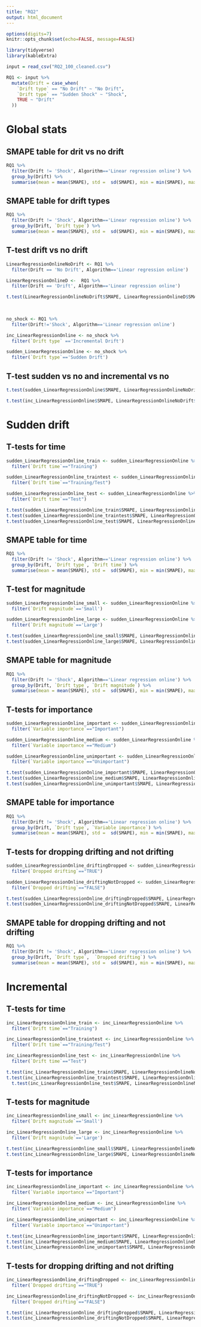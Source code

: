 ```yaml
---
title: "RQ2"
output: html_document
---
```


```r
options(digits=7)
knitr::opts_chunk$set(echo=FALSE, message=FALSE)

```


```r
library(tidyverse)
library(kableExtra)

input = read_csv("RQ2_100_cleaned.csv")

```

```r
RQ1 <- input %>% 
  mutate(Drift = case_when(
    `Drift type` == "No Drift" ~ "No Drift",
    `Drift type` == "Sudden Shock" ~ "Shock",
    TRUE ~ "Drift"
  ))

```

# Global stats

## SMAPE table for drit vs no drift

```r
RQ1 %>% 
  filter(Drift != 'Shock', Algorithm=='Linear regression online') %>% 
  group_by(Drift) %>% 
  summarise(mean = mean(SMAPE), std =  sd(SMAPE), min = min(SMAPE), max = max(SMAPE), n = n()) %>%    kable() %>%    kable_styling()
```

## SMAPE table for drift types
```r
RQ1 %>% 
  filter(Drift != 'Shock', Algorithm=='Linear regression online') %>% 
  group_by(Drift, `Drift type`) %>% 
  summarise(mean = mean(SMAPE), std =  sd(SMAPE), min = min(SMAPE), max = max(SMAPE), n = n()) %>%    kable() %>%    kable_styling()
```



## T-test drift vs no drift
```r
LinearRegressionOnlineNoDrift <- RQ1 %>% 
  filter(Drift == 'No Drift', Algorithm=='Linear regression online')

LinearRegressionOnlineD <-  RQ1 %>% 
  filter(Drift == 'Drift', Algorithm=='Linear regression online')

t.test(LinearRegressionOnlineNoDrift$SMAPE, LinearRegressionOnlineD$SMAPE, var.equal = F, alternative = 'less')
  
  
```


  
```r
no_shock <- RQ1 %>% 
  filter(Drift!='Shock', Algorithm=='Linear regression online')


```

```r
inc_LinearRegressionOnline <- no_shock %>% 
  filter(`Drift type` =='Incremental Drift')

sudden_LinearRegressionOnline <- no_shock %>% 
  filter(`Drift type`=='Sudden Drift')
```

## T-test sudden vs no and incremental vs no
```r
t.test(sudden_LinearRegressionOnline$SMAPE, LinearRegressionOnlineNoDrift$SMAPE, var.equal = F, alternative='greater')

t.test(inc_LinearRegressionOnline$SMAPE, LinearRegressionOnlineNoDrift$SMAPE, var.equal = F, alternative='greater')
```
# Sudden drift

## T-tests for time
 
```r
sudden_LinearRegressionOnline_train <- sudden_LinearRegressionOnline %>% 
  filter(`Drift time`=="Training")

sudden_LinearRegressionOnline_traintest <- sudden_LinearRegressionOnline %>% 
  filter(`Drift time`=="Training/Test")

sudden_LinearRegressionOnline_test <- sudden_LinearRegressionOnline %>% 
  filter(`Drift time`=="Test")

t.test(sudden_LinearRegressionOnline_train$SMAPE, LinearRegressionOnlineNoDrift$SMAPE, var.equal = F, alternative='greater')
t.test(sudden_LinearRegressionOnline_traintest$SMAPE, LinearRegressionOnlineNoDrift$SMAPE, var.equal = F, alternative='greater')
t.test(sudden_LinearRegressionOnline_test$SMAPE, LinearRegressionOnlineNoDrift$SMAPE, var.equal = F, alternative='greater')

```

## SMAPE table for time
```r
RQ1 %>% 
  filter(Drift != 'Shock', Algorithm=='Linear regression online') %>% 
  group_by(Drift, `Drift type`, `Drift time`) %>% 
  summarise(mean = mean(SMAPE), std =  sd(SMAPE), min = min(SMAPE), max = max(SMAPE), n = n()) %>%    kable() %>%    kable_styling() 
```

## T-test for magnitude
```r
sudden_LinearRegressionOnline_small <- sudden_LinearRegressionOnline %>% 
  filter(`Drift magnitude`=='Small')

sudden_LinearRegressionOnline_large <- sudden_LinearRegressionOnline %>% 
  filter(`Drift magnitude`=='Large')

t.test(sudden_LinearRegressionOnline_small$SMAPE, LinearRegressionOnlineNoDrift$SMAPE, var.equal = F, alternative='greater')
t.test(sudden_LinearRegressionOnline_large$SMAPE, LinearRegressionOnlineNoDrift$SMAPE, var.equal = F, alternative='greater')
```

## SMAPE table for magnitude

```r
RQ1 %>% 
  filter(Drift != 'Shock', Algorithm=='Linear regression online') %>% 
  group_by(Drift, `Drift type`, `Drift magnitude`) %>% 
  summarise(mean = mean(SMAPE), std =  sd(SMAPE), min = min(SMAPE), max = max(SMAPE), n = n()) %>%    kable() %>%    kable_styling()

```


## T-tests for importance

```r
sudden_LinearRegressionOnline_important <- sudden_LinearRegressionOnline %>% 
  filter(`Variable importance`=="Important")

sudden_LinearRegressionOnline_medium <- sudden_LinearRegressionOnline %>% 
  filter(`Variable importance`=="Medium")

sudden_LinearRegressionOnline_unimportant <- sudden_LinearRegressionOnline %>% 
  filter(`Variable importance`=="Unimportant")

t.test(sudden_LinearRegressionOnline_important$SMAPE, LinearRegressionOnlineNoDrift$SMAPE, var.equal = F, alternative='greater')
t.test(sudden_LinearRegressionOnline_medium$SMAPE, LinearRegressionOnlineNoDrift$SMAPE, var.equal = F, alternative='greater')
t.test(sudden_LinearRegressionOnline_unimportant$SMAPE, LinearRegressionOnlineNoDrift$SMAPE, var.equal = F, alternative='greater')

```

## SMAPE table for importance

```r
RQ1 %>% 
  filter(Drift != 'Shock', Algorithm=='Linear regression online') %>% 
  group_by(Drift, `Drift type`, `Variable importance`) %>% 
  summarise(mean = mean(SMAPE), std =  sd(SMAPE), min = min(SMAPE), max = max(SMAPE), n = n()) %>%    kable() %>%    kable_styling()
```
 
## T-tests for dropping drifting and not drifting
 
```r
sudden_LinearRegressionOnline_driftingDropped <- sudden_LinearRegressionOnline %>% 
  filter(`Dropped drifting`=="TRUE")

sudden_LinearRegressionOnline_driftingNotDropped <- sudden_LinearRegressionOnline %>% 
  filter(`Dropped drifting`=="FALSE")

t.test(sudden_LinearRegressionOnline_driftingDropped$SMAPE, LinearRegressionOnlineNoDrift$SMAPE, var.equal = F, alternative='greater')
t.test(sudden_LinearRegressionOnline_driftingNotDropped$SMAPE, LinearRegressionOnlineNoDrift$SMAPE, var.equal = F, alternative='greater')


```

## SMAPE table for dropping drifting and not drifting

```r
RQ1 %>% 
  filter(Drift != 'Shock', Algorithm=='Linear regression online') %>% 
  group_by(Drift, `Drift type`,  `Dropped drifting`) %>% 
  summarise(mean = mean(SMAPE), std =  sd(SMAPE), min = min(SMAPE), max = max(SMAPE), n = n()) %>%    kable() %>%    kable_styling()

```
 
# Incremental

## T-tests for time
 
```r
inc_LinearRegressionOnline_train <- inc_LinearRegressionOnline %>% 
  filter(`Drift time`=="Training")

inc_LinearRegressionOnline_traintest <- inc_LinearRegressionOnline %>% 
  filter(`Drift time`=="Training/Test")

inc_LinearRegressionOnline_test <- inc_LinearRegressionOnline %>% 
  filter(`Drift time`=="Test")

t.test(inc_LinearRegressionOnline_train$SMAPE, LinearRegressionOnlineNoDrift$SMAPE, var.equal = F, alternative='greater')
t.test(inc_LinearRegressionOnline_traintest$SMAPE, LinearRegressionOnlineNoDrift$SMAPE, var.equal = F, alternative='greater')
  t.test(inc_LinearRegressionOnline_test$SMAPE, LinearRegressionOnlineNoDrift$SMAPE, var.equal = F, alternative='greater')

```

## T-tests for magnitude

```r
inc_LinearRegressionOnline_small <- inc_LinearRegressionOnline %>% 
  filter(`Drift magnitude`=='Small')

inc_LinearRegressionOnline_large <- inc_LinearRegressionOnline %>% 
  filter(`Drift magnitude`=='Large')

t.test(inc_LinearRegressionOnline_small$SMAPE, LinearRegressionOnlineNoDrift$SMAPE, var.equal = F, alternative='greater')
t.test(inc_LinearRegressionOnline_large$SMAPE, LinearRegressionOnlineNoDrift$SMAPE, var.equal = F, alternative='greater')
```

## T-tests for importance

```r
inc_LinearRegressionOnline_important <- inc_LinearRegressionOnline %>% 
  filter(`Variable importance`=="Important")

inc_LinearRegressionOnline_medium <- inc_LinearRegressionOnline %>% 
  filter(`Variable importance`=="Medium")

inc_LinearRegressionOnline_unimportant <- inc_LinearRegressionOnline %>% 
  filter(`Variable importance`=="Unimportant")

t.test(inc_LinearRegressionOnline_important$SMAPE, LinearRegressionOnlineNoDrift$SMAPE, var.equal = F, alternative='greater')
t.test(inc_LinearRegressionOnline_medium$SMAPE, LinearRegressionOnlineNoDrift$SMAPE, var.equal = F, alternative='greater')
t.test(inc_LinearRegressionOnline_unimportant$SMAPE, LinearRegressionOnlineNoDrift$SMAPE, var.equal = F, alternative='greater')

```
 
## T-tests for dropping drifting and not drifting

```r
inc_LinearRegressionOnline_driftingDropped <- inc_LinearRegressionOnline %>% 
  filter(`Dropped drifting`=="TRUE")

inc_LinearRegressionOnline_driftingNotDropped <- inc_LinearRegressionOnline %>% 
  filter(`Dropped drifting`=="FALSE")

t.test(inc_LinearRegressionOnline_driftingDropped$SMAPE, LinearRegressionOnlineNoDrift$SMAPE, var.equal = F, alternative='greater')
t.test(inc_LinearRegressionOnline_driftingNotDropped$SMAPE, LinearRegressionOnlineNoDrift$SMAPE, var.equal = F, alternative='greater')



```

